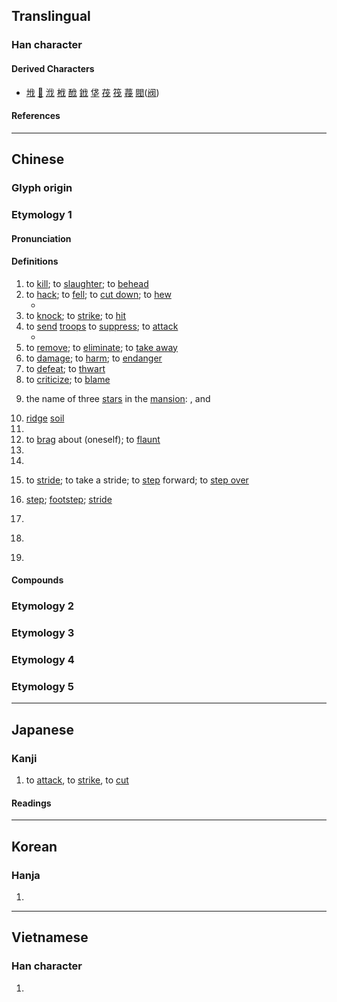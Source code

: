 {{also|代}}
{{character info/new}}
==Translingual==
{{stroke order}}
{{stroke order|type=tbw}}

===Han character===
{{Han char|rn=9|rad=人|as=04|sn=6|four=23250|canj=OI|ids=⿰亻戈}}

====Derived Characters====
* [[㘺]] [[𢬩]] [[浌]] [[栰]] [[䣹]] [[䤦]] [[垡]] [[茷]] [[筏]] [[薎]] [[閥]]([[阀]])

====References====
{{Han ref|kx=0096.010|dkj=00439|dj=0203.010|hdz=10120.080|uh=4F10}}

----

==Chinese==
{{zh-forms}}

===Glyph origin===
{{Han etym}}

===Etymology 1===

====Pronunciation====
{{zh-pron
|m=伐
|c=fat6
|h=pfs=phat
|md=huăk/puăk
|md_note=huăk - literary; puăk - vernacular (“to stride; step”)
|mn=hoa̍h/hoa̍t
|mn_note=hoa̍h - vernacular; hoa̍t - literary
|mn-t=huag8/huêg8
|mn-t_note=huag8 - Shantou; huêg8 - Chaozhou
|w=5vaq,0va
|w_note=0va - yes/no question particle
|mc=y
|oc=y
|cat=v,n,md:cl,mn:cl,pn
}}

====Definitions====
{{zh-hanzi}}

# to [[kill]]; to [[slaughter]]; to [[behead]]
# to [[hack]]; to [[fell]]; to [[cut down]]; to [[hew]]
#* {{zh-x|坎坎 伐 檀 兮，寘 之 河 之 干 兮，河水 清 且 漣 猗。|''Kan-kan'' go his '''blows''' on the sandal trees,<br>And he places what he hews on the river's bank,<br>Whose waters flow clear and rippling.|ref=Shijing}}
# to [[knock]]; to [[strike]]; to [[hit]]
# to [[send]] [[troops]] to [[suppress]]; to [[attack]]
#* {{zh-x|諸侯 相{xiāng} 侵伐，暴虐 百姓。|The feudal lords '''raided''' one another and were violent and cruel against the common people.|ref=Shiji}}
# to [[remove]]; to [[eliminate]]; to [[take away]]
# to [[damage]]; to [[harm]]; to [[endanger]]
# to [[defeat]]; to [[thwart]]
# to [[criticize]]; to [[blame]]
# {{lb|zh|Chinese star}} the name of three [[star]]s in the {{w|Three Stars}} [[mansion]]: {{w|42 Orionis}}, {{w|θ2 Orionis}} and {{w|ι Orionis}}
# [[ridge]] [[soil]]
# {{zh-alt-form|閥|[[merit]]; [[achievement]]}}
# to [[brag]] about (oneself); to [[flaunt]]
# {{zh-alt-form|瞂|[[shield]]}}
# {{zh-alt-form|罰|to [[punish]]}}
# {{lb|zh|Min}} to [[stride]]; to take a stride; to [[step]] forward; to [[step over]]
# {{lb|zh|Min}} [[step]]; [[footstep]]; [[stride]]
# {{lb|zh|Min}} {{zh-classifier|[[footstep]]s|t=[[step]]}}
# {{lb|zh|Wu}} {{zh-alt-form|*𠲎|{{n-g|final interrogative particle on a yes/no question}}}}
# {{surname|zh}}

====Compounds====
{{zh-der|不矜不伐|以夷伐夷|伐交|伐兵|伐冰|伐善|伐喪|伐子都|伐性|伐性之斧|伐木|伐東吳|伐柯|伐柯人|伐檀|伐毛洗髓|伐生|伐異黨同|伐罪|伐罪弔民|伐薪|伐藝|伐謀|伐鼓|作伐|剪伐|勛伐|北伐|南征北伐|口伐|口誅筆伐|吊伐|吳剛伐桂|執伐|執柯作伐|大張撻伐|央人作伐|奉辭伐罪|巴伐利亞|弔民伐罪|征伐|撻伐|操斧伐柯|攻伐|斫伐|斬伐|斬刈殺伐|旦旦而伐|木伐|東討西伐|標同伐異|步伐|步伐異常|殺伐|殺伐決斷|濫伐|百馬伐驥|盜伐|直木必伐|矜伐|矜功伐善|矜功自伐|砍伐|自伐|討伐|蹶石伐木|阿伐射線|阿伐粒子|阿伐蛻變|黨同伐異|捷克斯洛伐克}}

===Etymology 2===
{{zh-see|𠲎|v}}

===Etymology 3===
{{zh-see|筏|ss}}

===Etymology 4===
{{zh-see|閥|ssv}}

===Etymology 5===
{{zh-see|垡|ss}}

----

==Japanese==

===Kanji===
{{ja-kanji|grade=c|rs=人04}}

# to [[attack]], to [[strike]], to [[cut]]

====Readings====
{{ja-readings
|goon=ぼち
|kanon=はつ
|kanyoon=ばつ
|kun=う-つ, き-る, こ-る
}}

----

==Korean==

===Hanja===
{{ko-hanja|벌}}

# {{rfdef|ko|sort=人04}}

----

==Vietnamese==

===Han character===
{{vi-readings|reading=phạt|rs=人04}}

# {{rfdef|vi|sort=人04}}